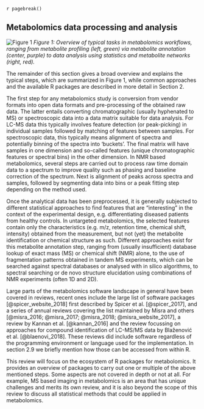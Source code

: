 `r pagebreak()`

## Metabolomics data processing and analysis

![Figure 1](figures/Figure 1.png)
*Figure 1: Overview of typical tasks in metabolomics workflows, ranging from metabolite profiling (left, green) via metabolite annotation (center, purple) to data analysis using statistics and metabolite networks (right, red).*

The remainder of this section gives a broad overview and explains the typical steps, which are summarized in Figure 1, while common approaches and the available R packages are described in more detail in Section 2.

The first step for any metabolomics study is conversion from vendor formats into open data formats and pre-processing of the obtained raw data. The latter entails converting chromatographic (usually hyphenated to MS) or spectroscopic data into a data matrix suitable for data analysis. For LC-MS data this typically involves feature detection (or peak-picking) in individual samples followed by matching of features between samples. For spectroscopic data, this typically means alignment of spectra and potentially binning of the spectra into ‘buckets’. The final matrix will have samples in one dimension and so-called features (unique chromatographic features or spectral bins) in the other dimension. In NMR based metabolomics, several steps are carried out to process raw time domain data to a spectrum to improve quality such as phasing and baseline correction of the spectrum. Next is alignment of peaks across spectra and samples, followed by segmenting data into bins or a peak fitting step depending on the method used.

Once the analytical data has been preprocessed, it is generally subjected to different statistical approaches to find features that are “interesting” in the context of the experimental design, e.g. differentiating diseased patients from healthy controls. 
In untargeted metabolomics, the selected features contain only the characteristics (e.g. m/z, retention time, chemical shift, intensity) obtained from the measurement, but not (yet) the metabolite identification or chemical structure as such. Different approaches exist for this metabolite annotation step, ranging from (usually insufficient) database lookup of exact mass (MS) or chemical shift (NMR) alone, to the use of fragmentation patterns obtained in tandem MS experiments, which can be searched against spectral databases or analysed with in silico algorithms, to spectral searching or de novo structure elucidation using combinations of NMR experiments (often 1D and 2D).

Large parts of the metabolomics software landscape in general have been covered in reviews, recent ones include the large list of software packages [@spicer_website_2018] first described by Spicer et al. [@spicer_2017], and a series of annual reviews covering the list maintained by Misra and others [@misra_2016; @misra_2017; @misra_2018; @misra_website_2017], a review by Kannan et al. [@kannan_2016] and the review focussing on approaches for compound identification of LC-MS/MS data by Blaženović et al. [@blaenovi_2018]. These reviews did include software regardless of the programming environment or language used for the implementation. In section 2.9 we briefly mention how those can be accessed from within R.

This review will focus on the ecosystem of R packages for metabolomics. It provides an overview of packages to carry out one or multiple of the above mentioned steps. Some aspects are not covered in depth or not at all. For example, MS based imaging in metabolomics is an area that has unique challenges and merits its own review, and it is also beyond the scope of this review to discuss all statistical methods that could be applied in metabolomics.
